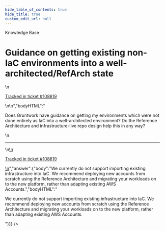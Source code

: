 ```yaml
---
hide_table_of_contents: true
hide_title: true
custom_edit_url: null
---
```



<CenterLayout>
<span className="title">Knowledge Base</span>
<h1>Guidance on getting existing non-IaC environments into a well-architected/RefArch state</h1>
<GitHub discussion={{"id":"D_kwDOF8slf84AP5Fb","number":483,"author":{"login":"iangrunt"},"title":"Guidance on getting existing non-IaC environments into a well-architected/RefArch state","body":"\nDoes Gruntwork have guidance on getting my environments which were not done entirely as IaC into a well-architected environment? Do the Reference Architecture and infrastructure-live repo design help this in any way? \n\n---\n\n<ins datetime=\"2022-06-22T20:03:45Z\">\n  <p><a href=\"https://support.gruntwork.io/hc/requests/108819\">Tracked in ticket #108819</a></p>\n</ins>\n","bodyHTML":"<p dir=\"auto\">Does Gruntwork have guidance on getting my environments which were not done entirely as IaC into a well-architected environment? Do the Reference Architecture and infrastructure-live repo design help this in any way?</p>\n<hr>\n<ins datetime=\"2022-06-22T20:03:45Z\">\n  <p dir=\"auto\"><a href=\"https://support.gruntwork.io/hc/requests/108819\" rel=\"nofollow\">Tracked in ticket #108819</a></p>\n</ins>","answer":{"body":"We currently do not support importing existing infrastructure into IaC. We recommend deploying new accounts from scratch using the Reference Architecture and migrating your workloads on to the new platform, rather than adapting existing AWS Accounts.","bodyHTML":"<p dir=\"auto\">We currently do not support importing existing infrastructure into IaC. We recommend deploying new accounts from scratch using the Reference Architecture and migrating your workloads on to the new platform, rather than adapting existing AWS Accounts.</p>"}}} />

</CenterLayout>
  

<!-- ##DOCS-SOURCER-START
{
  "sourcePlugin": "github-discussions",
  "hash": "c36d33e3361c91434368aae3dd237b03"
}
##DOCS-SOURCER-END -->
